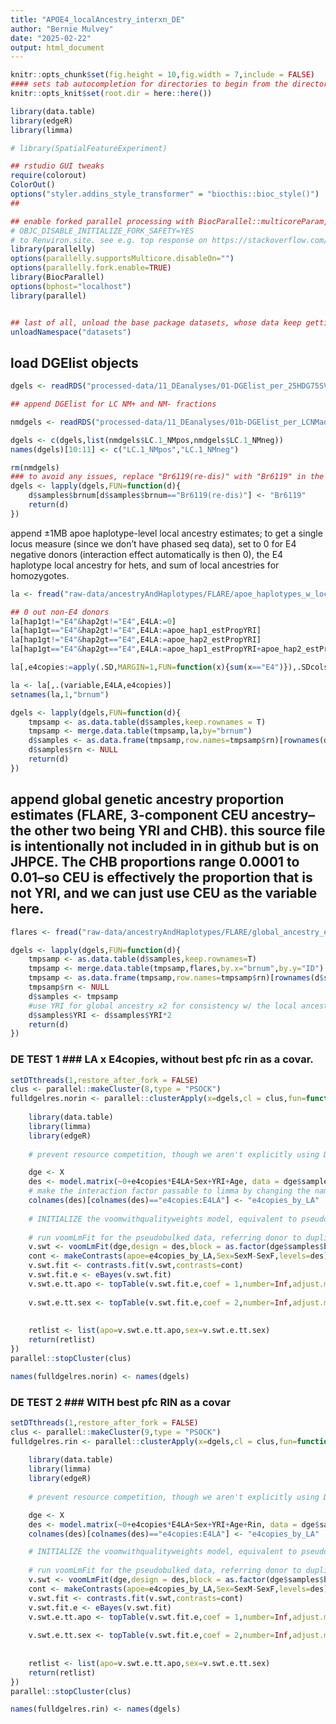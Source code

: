 ```yaml
---
title: "APOE4_localAncestry_interxn_DE"
author: "Bernie Mulvey"
date: "2025-02-22"
output: html_document
---
```


```r
knitr::opts_chunk$set(fig.height = 10,fig.width = 7,include = FALSE)
#### sets tab autocompletion for directories to begin from the directory containing the .Rproj session, instead of the script's directory if different
knitr::opts_knit$set(root.dir = here::here())

library(data.table)
library(edgeR)
library(limma)

# library(SpatialFeatureExperiment)

## rstudio GUI tweaks
require(colorout)
ColorOut()
options("styler.addins_style_transformer" = "biocthis::bioc_style()")
##

## enable forked parallel processing with BiocParallel::multicoreParam, future::, etc. seemed to need this a couple times, but otherwise havent so its here as a preventative measure. part of this is adding the line 
# OBJC_DISABLE_INITIALIZE_FORK_SAFETY=YES
# to Renviron.site. see e.g. top response on https://stackoverflow.com/questions/73638290/python-on-mac-is-it-safe-to-set-objc-disable-initialize-fork-safety-yes-globall 
library(parallelly)
options(parallelly.supportsMulticore.disableOn="")
options(parallelly.fork.enable=TRUE)
library(BiocParallel)
options(bphost="localhost")
library(parallel)


## last of all, unload the base package datasets, whose data keep getting in the way of autocompletions (e.g., Theoph is priortized over TRUE)
unloadNamespace("datasets")
```

## load DGElist objects
```r
dgels <- readRDS("processed-data/11_DEanalyses/01-DGElist_per_25HDG75SVGlouv1_cluster_normFilt.RDS")

## append DGElist for LC NM+ and NM- fractions

nmdgels <- readRDS("processed-data/11_DEanalyses/01b-DGElist_per_LCNMadj_subcluster_normFilt.RDS")

dgels <- c(dgels,list(nmdgels$LC.1_NMpos,nmdgels$LC.1_NMneg))
names(dgels)[10:11] <- c("LC.1_NMpos","LC.1_NMneg")

rm(nmdgels)
### to avoid any issues, replace "Br6119(re-dis)" with "Br6119" in the samples tables
dgels <- lapply(dgels,FUN=function(d){
    d$samples$brnum[d$samples$brnum=="Br6119(re-dis)"] <- "Br6119"
    return(d)
})
```



append ±1MB apoe haplotype-level local ancestry estimates; to get a single locus measure (since we don't have phased seq data), set to 0 for E4 negative donors (interaction effect automatically is then 0), the E4 haplotype local ancestry for hets, and sum of local ancestries for homozygotes.

```r
la <- fread("raw-data/ancestryAndHaplotypes/FLARE/apoe_haplotypes_w_localYRI_est.txt")

## 0 out non-E4 donors
la[hap1gt!="E4"&hap2gt!="E4",E4LA:=0]
la[hap1gt=="E4"&hap2gt!="E4",E4LA:=apoe_hap1_estPropYRI]
la[hap1gt!="E4"&hap2gt=="E4",E4LA:=apoe_hap2_estPropYRI]
la[hap1gt=="E4"&hap2gt=="E4",E4LA:=apoe_hap1_estPropYRI+apoe_hap2_estPropYRI]

la[,e4copies:=apply(.SD,MARGIN=1,FUN=function(x){sum(x=="E4")}),.SDcols=c("hap1gt","hap2gt")]

la <- la[,.(variable,E4LA,e4copies)]
setnames(la,1,"brnum")

dgels <- lapply(dgels,FUN=function(d){
    tmpsamp <- as.data.table(d$samples,keep.rownames = T)
    tmpsamp <- merge.data.table(tmpsamp,la,by="brnum")
    d$samples <- as.data.frame(tmpsamp,row.names=tmpsamp$rn)[rownames(d$samples),]
    d$samples$rn <- NULL
    return(d)
})
```


## append global genetic ancestry proportion estimates (FLARE, 3-component CEU ancestry--the other two being YRI and CHB). this source file is intentionally not included in in github but is on JHPCE. The CHB proportions range 0.0001 to 0.01--so CEU is effectively the proportion that is not YRI, and we can just use CEU as the variable here.

```r
flares <- fread("raw-data/ancestryAndHaplotypes/FLARE/global_ancestry_estimates.txt")

dgels <- lapply(dgels,FUN=function(d){
    tmpsamp <- as.data.table(d$samples,keep.rownames=T)
    tmpsamp <- merge.data.table(tmpsamp,flares,by.x="brnum",by.y="ID")
    tmpsamp <- as.data.frame(tmpsamp,row.names=tmpsamp$rn)[rownames(d$samples),]
    tmpsamp$rn <- NULL
    d$samples <- tmpsamp
    #use YRI for global ancestry x2 for consistency w/ the local ancestry estimates and ranges
    d$samples$YRI <- d$samples$YRI*2
    return(d)
})
```

### DE TEST 1 ### LA x E4copies, without best pfc rin as a covar. 
```r
setDTthreads(1,restore_after_fork = FALSE)
clus <- parallel::makeCluster(8,type = "PSOCK")
fulldgelres.norin <- parallel::clusterApply(x=dgels,cl = clus,fun=function(X){
    
    library(data.table)
    library(limma)
    library(edgeR)
    
    # prevent resource competition, though we aren't explicitly using DT at all here:

    dge <- X
    des <- model.matrix(~0+e4copies*E4LA+Sex+YRI+Age, data = dge$samples)
    # make the interaction factor passable to limma by changing the name
    colnames(des)[colnames(des)=="e4copies:E4LA"] <- "e4copies_by_LA"
    
    # INITIALIZE the voomwithqualityweights model, equivalent to pseudobulkDGE(method="voom",qualities=T)
    
    # run voomLmFit for the pseudobulked data, referring donor to duplicateCorrelation; using an adaptive span (number of genes, based on the number of genes in the dge) for smoothing the mean-variance trend
    v.swt <- voomLmFit(dge,design = des,block = as.factor(dge$samples$brnum),adaptive.span = T,sample.weights = T)
    cont <- makeContrasts(apoe=e4copies_by_LA,Sex=SexM-SexF,levels=des)
    v.swt.fit <- contrasts.fit(v.swt,contrasts=cont)
    v.swt.fit.e <- eBayes(v.swt.fit)
    v.swt.e.tt.apo <- topTable(v.swt.fit.e,coef = 1,number=Inf,adjust.method = "BH")
    
    v.swt.e.tt.sex <- topTable(v.swt.fit.e,coef = 2,number=Inf,adjust.method = "BH")
    
    
    retlist <- list(apo=v.swt.e.tt.apo,sex=v.swt.e.tt.sex)
    return(retlist)
})
parallel::stopCluster(clus)

names(fulldgelres.norin) <- names(dgels)
```

### DE TEST 2 ###  WITH best pfc RIN as a covar
```r
setDTthreads(1,restore_after_fork = FALSE)
clus <- parallel::makeCluster(9,type = "PSOCK")
fulldgelres.rin <- parallel::clusterApply(x=dgels,cl = clus,fun=function(X){
    
    library(data.table)
    library(limma)
    library(edgeR)
    
    # prevent resource competition, though we aren't explicitly using DT at all here:

    dge <- X
    des <- model.matrix(~0+e4copies*E4LA+Sex+YRI+Age+Rin, data = dge$samples)
    colnames(des)[colnames(des)=="e4copies:E4LA"] <- "e4copies_by_LA"

    # INITIALIZE the voomwithqualityweights model, equivalent to pseudobulkDGE(method="voom",qualities=T)
    
    # run voomLmFit for the pseudobulked data, referring donor to duplicateCorrelation; using an adaptive span (number of genes, based on the number of genes in the dge) for smoothing the mean-variance trend
    v.swt <- voomLmFit(dge,design = des,block = as.factor(dge$samples$brnum),adaptive.span = T,sample.weights = T)
    cont <- makeContrasts(apoe=e4copies_by_LA,Sex=SexM-SexF,levels=des)
    v.swt.fit <- contrasts.fit(v.swt,contrasts=cont)
    v.swt.fit.e <- eBayes(v.swt.fit)
    v.swt.e.tt.apo <- topTable(v.swt.fit.e,coef = 1,number=Inf,adjust.method = "BH")
    
    v.swt.e.tt.sex <- topTable(v.swt.fit.e,coef = 2,number=Inf,adjust.method = "BH")
    
    
    retlist <- list(apo=v.swt.e.tt.apo,sex=v.swt.e.tt.sex)
    return(retlist)
})
parallel::stopCluster(clus)

names(fulldgelres.rin) <- names(dgels)
```
